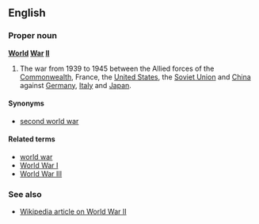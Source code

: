 ==English==
===Proper noun===
'''[[World]] [[War]] [[II]]'''

#The war from 1939 to 1945 between the Allied forces of the [[Commonwealth]], France, the [[United States]], the [[Soviet Union]] and [[China]] against [[Germany]], [[Italy]] and [[Japan]].

====Synonyms====
*[[second world war]]

====Related terms====
*[[world war]]
*[[World War I]]
*[[World War III]]

===See also===
*[[w:World_War_II|Wikipedia article on World War II]]
